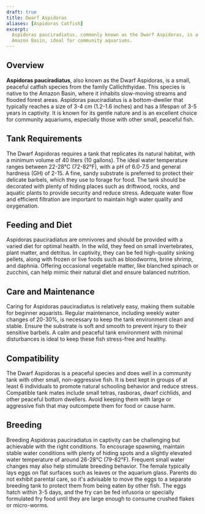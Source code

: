```yaml
---
draft: true
title: Dwarf Aspidoras
aliases: [Aspidoras Catfish]
excerpt:
  Aspidoras pauciradiatus, commonly known as the Dwarf Aspidoras, is a small, peaceful catfish species native to the
  Amazon Basin, ideal for community aquariums.
---
```


## Overview

**Aspidoras pauciradiatus**, also known as the Dwarf Aspidoras, is a small, peaceful catfish species from the family
Callichthyidae. This species is native to the Amazon Basin, where it inhabits slow-moving streams and flooded forest
areas. Aspidoras pauciradiatus is a bottom-dweller that typically reaches a size of 3-4 cm (1.2-1.6 inches) and has a
lifespan of 3-5 years in captivity. It is known for its gentle nature and is an excellent choice for community
aquariums, especially those with other small, peaceful fish.

## Tank Requirements

The Dwarf Aspidoras requires a tank that replicates its natural habitat, with a minimum volume of 40 liters (10
gallons). The ideal water temperature ranges between 22-28°C (72-82°F), with a pH of 6.0-7.5 and general hardness (GH)
of 2-15. A fine, sandy substrate is preferred to protect their delicate barbels, which they use to forage for food. The
tank should be decorated with plenty of hiding places such as driftwood, rocks, and aquatic plants to provide security
and reduce stress. Adequate water flow and efficient filtration are important to maintain high water quality and
oxygenation.

## Feeding and Diet

Aspidoras pauciradiatus are omnivores and should be provided with a varied diet for optimal health. In the wild, they
feed on small invertebrates, plant matter, and detritus. In captivity, they can be fed high-quality sinking pellets,
along with frozen or live foods such as bloodworms, brine shrimp, and daphnia. Offering occasional vegetable matter,
like blanched spinach or zucchini, can help mimic their natural diet and ensure balanced nutrition.

## Care and Maintenance

Caring for Aspidoras pauciradiatus is relatively easy, making them suitable for beginner aquarists. Regular maintenance,
including weekly water changes of 20-30%, is necessary to keep the tank environment clean and stable. Ensure the
substrate is soft and smooth to prevent injury to their sensitive barbels. A calm and peaceful tank environment with
minimal disturbances is ideal to keep these fish stress-free and healthy.

## Compatibility

The Dwarf Aspidoras is a peaceful species and does well in a community tank with other small, non-aggressive fish. It is
best kept in groups of at least 6 individuals to promote natural schooling behavior and reduce stress. Compatible tank
mates include small tetras, rasboras, dwarf cichlids, and other peaceful bottom dwellers. Avoid keeping them with large
or aggressive fish that may outcompete them for food or cause harm.

## Breeding

Breeding Aspidoras pauciradiatus in captivity can be challenging but achievable with the right conditions. To encourage
spawning, maintain stable water conditions with plenty of hiding spots and a slightly elevated water temperature of
around 26-28°C (79-82°F). Frequent small water changes may also help stimulate breeding behavior. The female typically
lays eggs on flat surfaces such as leaves or the aquarium glass. Parents do not exhibit parental care, so it's advisable
to move the eggs to a separate breeding tank to protect them from being eaten by other fish. The eggs hatch within 3-5
days, and the fry can be fed infusoria or specially formulated fry food until they are large enough to consume crushed
flakes or micro-worms.
